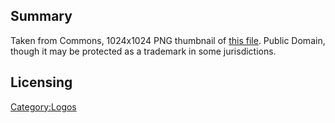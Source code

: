 == Summary ==
Taken from Commons, 1024x1024 PNG thumbnail of [https://commons.wikimedia.org/wiki/File:Google_Chrome_icon_(September_2014).svg this file]. Public Domain, though it may be protected as a trademark in some jurisdictions.

[[Category:Logos]]
== Licensing ==
{{PD}}